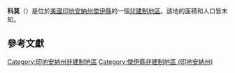 {{other uses|科莫 (消歧義)}}
{{noteTA
|G1=USState
|G2=地名
|G3=Unit
}}
{{Infobox settlement
|official_name            = 科莫
|native_name = Como
|settlement_type          = [[非建制地區|非建制地區]]
|image_skyline            = 
|imagesize                = 
|pushpin_map              = USA Indiana
|pushpin_label            = 科莫
|pushpin_label_position   = top
|pushpin_map_caption      = 科莫在印地安納州的位置
|subdivision_type         = [[世界政區索引|國家]]
|subdivision_type1        = [[美国州份|州份]]
|subdivision_type2        = [[印地安納州行政区划|縣]]
|subdivision_name         = [[美国|美国]]
|subdivision_name1        = [[印地安納州|印地安納州]]
|subdivision_name2        = [[傑伊縣_(印地安納州)|傑伊縣]]
|elevation_ft             = 942
|elevation_m              = 287
|area_total_km2           = 
|area_total_sq_mi         = 
|area_land_km2            = 
|area_land_sq_mi          = 
|area_water_km2           = 
|area_water_sq_mi         = 
|population_as_of         = 2010
|population_footnotes     = 
|population_total         = 
|population_metro         = 
|population_density_km2   = auto
|population_density_sq_mi = auto
|timezone                 = [[北美东部时区|北美东部时区]]
|utc_offset               = -5
|coordinates              = {{coord|40|23|07|N|85|05|13|W|display=inline,title}}
| coor_pinpoint           = 
| coordinates_footnotes   = 
|timezone_DST             = EDT
|utc_offset_DST           = -4
|postal_code_type         = [[美國郵區編號|郵區編號]]
|postal_code              = 47371
|area_code                = {{link-en|电话区号317|Area code 317|317}}
|blank_name = [[地名信息系统|GNIS ID]]
|blank_info = 432837<ref name="GNIS">{{cite gnis|432837|Como}}</ref>
}}
'''科莫'''（{{lang-en|Como}}）是位於[[美國|美國]][[印地安納州|印地安納州]][[傑伊縣_(印地安納州)|傑伊縣]]的一個[[非建制地區|非建制地區]]。該地的面積和人口皆未知。

== 參考文獻 ==
{{reflist}}

{{傑伊縣 (印地安納州)}}

{{DEFAULTSORT:Como}}
[[Category:印地安納州非建制地區|Category:印地安納州非建制地區]]
[[Category:傑伊縣非建制地區_(印地安納州)|Category:傑伊縣非建制地區 (印地安納州)]]

{{Indiana-geo-stub}}
